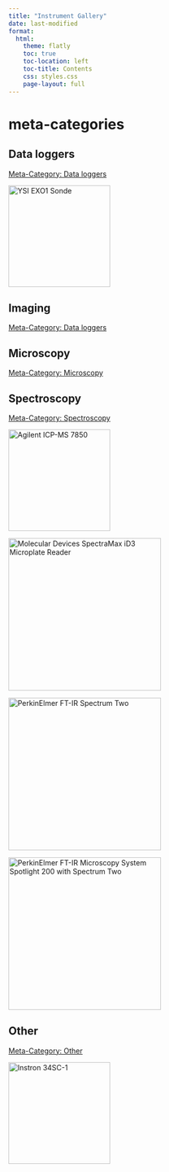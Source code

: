 ```yaml
---
title: "Instrument Gallery"
date: last-modified
format:
  html:
    theme: flatly
    toc: true
    toc-location: left
    toc-title: Contents
    css: styles.css
    page-layout: full
---
```



# meta-categories


## Data loggers

[Meta-Category: Data loggers](/MetaCategory/DataLoggers.qmd)

::: {layout-ncol=2}

[![YSI EXO1 Sonde](/assets/images/YSI-EXO1-Sonde-HH.jpg "YSI EXO1 Sonde"){fig-align="left" width=200}](/Instrumentation/YSI-EXO1-Sonde.qmd)

:::

## Imaging

[Meta-Category: Data loggers](/MetaCategory/Imaging.qmd)

## Microscopy

[Meta-Category: Microscopy](/MetaCategory/Microscopy.qmd)

## Spectroscopy

[Meta-Category: Spectroscopy](/MetaCategory/Spectroscopy.qmd)

::: {layout-ncol=2}

[![Agilent ICP-MS 7850](/assets/images/Agilent-ICP-MS-7850.png "Agilent ICP-MS 7850"){fig-align="left" width=200}](/Instrumentation/Agilent-ICP-MS-7850.qmd)

[![Molecular Devices SpectraMax iD3 Microplate Reader](/assets/images/Molecular-Devices-spectramax-id3-multimode-microplate-reader-front.png "Molecular Devices SpectraMax iD3 Microplate Reader"){fig-align="left" width=300}](/Instrumentation/Molecular-Devices-SpectraMax-iD3-Microplate-Reader.qmd)

[![PerkinElmer FT-IR Spectrum Two](/assets/images/PerkinElmer_FT-IR-SpectrumTwo.png "PerkinElmer FT-IR Spectrum Two"){fig-align="left" width=300}](/Instrumentation/PerkinElmer-FTIR-Spectrum-Two.qmd)

[![PerkinElmer FT-IR Microscopy System Spotlight 200 with Spectrum Two](/assets/images/PerkinElmer-FT-IR-Spotlight-200-with-Spectrum-Two-Image.png "PerkinElmer FT-IR Microscopy System Spotlight 200 with Spectrum Two"){fig-align="left" width=300}](/Instrumentation/PerkinElmer-FTIR-Microscopy-System-Spotlight-200.qmd)


:::

## Other

[Meta-Category: Other](/MetaCategory/Other.qmd)

::: {layout-ncol=2}

[![Instron 34SC-1](/assets/images/Instron-3400-Series-Single-Column-Table-Model-1000x1000.jpg "Instron 34SC-1"){fig-align="left" width=200}](/Instrumentation/Instron-34SC-1.qmd)

:::

